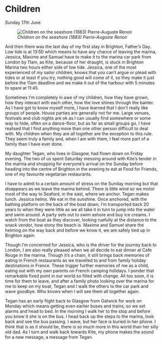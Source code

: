 
# Children 
Sunday 17th June

![*Children on the seashore (1883) Pierre-Auguste Renoir*](images/Children.jpg "Children")

And then there was the last day of my first stay in Brighton, Father’s Day. Low tide is at 13:50 which means to have any chance of leaving the marina, Jessica, Maxime and Samuel have to make it to the marina car park from London by 11am, as Kite, because of her draught, is stuck in Brighton Marina two hours either side of low tide. Jessica, one of the most experienced of my sailor children, knows that you can’t argue or plead with tides or at least if you try, nothing good will come of it, so they make it just before the 11am deadline and we make it out of the harbour with 5 minutes to spare at 11:45.

Sometimes I’m completely in awe of my children, how they have grown, how they interact with each other, how the love shines through the banter. As I have got to know myself more, I have learned that I don’t really like groups of people. House parties are generally not for me. Large venues, festivals and club nights are ok as I can usually find somewhere or some way to hide, often on a dance-floor, but as far as small groups go, I have realised that I find anything more than one other person difficult to deal with. My children when they are all together are the exception to this rule. They seem truly a family and, when I am with them, I feel more part of a family than I have ever done.

My daughter Tegan, who lives in Glasgow, had flown down on Friday evening. The two of us spent Saturday messing around with Kite’s tender in the marina and shopping for everyone’s arrival on the Sunday before heading into the centre of Brighton in the evening to eat at Food for Friends, one of my favourite vegetarian restaurants.

I have to admit to a certain amount of stress on the Sunday morning but that disappears as we leave the marina behind. There is little wind so we motor most of the way to Seaford, in the east, where we anchor. Tegan makes lunch. Jessica helms. We eat in the sunshine. Once anchored, with the bathing platform on the back of the boat down, I’m transported back 20 years to when they were little as we all take it in turn to jump into the water and swim around. A party sets out to swim ashore and buy ice creams. I watch from the boat as they discover, looking ruefully at the distance to the snack vendor, how stony the beach is. Maxime and Samuel share the helming on the way back and before we know it, we are safely tied up in Brighton again.

Though I’m concerned for Jessica, who is the driver for the journey back to London, I am also really pleased when we all decide to eat dinner at Cafe Rouge in the marina. Though it’s a chain, it still brings back memories of eating in French restaurants as we travelled to and from family holiday destinations in France. These trigger further memories of me as a child, eating out with my own parents on French camping holidays. I ponder that remarkable fixed point in our world so filled with change. All too soon, it is time for them to leave, and after a family photo looking over the marina for me to keep on my boat, Tegan and I walk the others to the car park and wave goodbye. Who knows when I will see them all together again.

Tegan has an early flight back to Glasgow from Gatwick for work on Monday which means getting even earlier buses and trains, so we set alarms and head to bed. In the morning I walk her to the stop and before you know it she is on the bus. I head back up the steps to the marina, look back and see the bus passing. I wave, but her face is buried in her phone. I think that is as it should be, there is so much more in this world than her silly old dad. As I turn and walk back towards Kite, my phone makes the sound for a new message, a message from Tegan.
